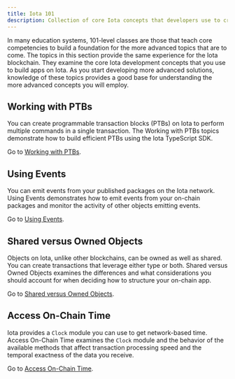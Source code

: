 ```yaml
---
title: Iota 101
description: Collection of core Iota concepts that developers use to create objects and interact with them on the Iota blockchain. 
---
```


In many education systems, 101-level classes are those that teach core competencies to build a foundation for the more advanced topics that are to come. The topics in this section provide the same experience for the Iota blockchain. They examine the core Iota development concepts that you use to build apps on Iota. As you start developing more advanced solutions, knowledge of these topics provides a good base for understanding the more advanced concepts you will employ.

## Working with PTBs

You can create programmable transaction blocks (PTBs) on Iota to perform multiple commands in a single transaction. The Working with PTBs topics demonstrate how to build efficient PTBs using the Iota TypeScript SDK.

Go to [Working with PTBs](./iota-101/working-with-ptbs.mdx).

## Using Events

You can emit events from your published packages on the Iota network. Using Events demonstrates how to emit events from your on-chain packages and monitor the activity of other objects emitting events.

Go to [Using Events](./iota-101/using-events.mdx).

## Shared versus Owned Objects

Objects on Iota, unlike other blockchains, can be owned as well as shared. You can create transactions that leverage either type or both. Shared versus Owned Objects examines the differences and what considerations you should account for when deciding how to structure your on-chain app. 

Go to [Shared versus Owned Objects](./iota-101/shared-owned.mdx).

## Access On-Chain Time

Iota provides a `Clock` module you can use to get network-based time. Access On-Chain Time examines the `Clock` module and the behavior of the available methods that affect transaction processing speed and the temporal exactness of the data you receive.

Go to [Access On-Chain Time](./iota-101/access-time.mdx).